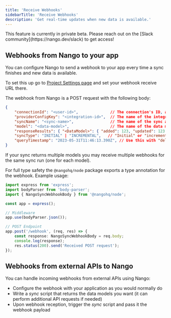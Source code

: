 ```yaml
---
title: 'Receive Webhooks'
sidebarTitle: 'Receive Webhooks'
description: 'Get real-time updates when new data is available.'
---
```


<Note>
This feature is currently in private beta. Please reach out on the [Slack community](https://nango.dev/slack) to get access!
</Note>

## Webhooks from Nango to your app[](#from-nango)

You can configure Nango to send a webhook to your app every time a sync finishes and new data is available.

To set this up go to [Project Settings page](https://app.nango.dev/project-settings) and set your webhook receive URL there.

The webhook from Nango is a POST request with the following body:

```json
{
    "connectionId": "<user-id>",              // The connection's ID, as set by you in nango.auth
    "providerConfigKey": "<integration-id>",  // The name of the integration in Nango, e.g. github
    "syncName": "<sync-name>",                // The name of the sync as defined in nango.yaml, e.g. github-tickets
    "model": "<data-model>",                  // The name of the data model, e.g. ticket
    "responseResults": { "<DataModel>": { "added": 123, "updated": 123 } }, // The number of new/updated records, per object type
    "syncType": "INITIAL" | "INCREMENTAL",   // "Initial" or "incremental" run
    "queryTimestamp": "2023-05-31T11:46:13.390Z", // Use this with "delta" in getRecords to fetch the data of this sync
}
```

If your sync returns multiple models you may receive multiple webhooks for the same sync run (one for each model).

For full type safety the `@nangohq/node` package exports a type annotation for the webhook. Example usage:

```ts
import express from 'express';
import bodyParser from 'body-parser';
import { NangoSyncWebhookBody } from '@nangohq/node';

const app = express();

// Middleware
app.use(bodyParser.json());

// POST Endpoint
app.post('/webhook', (req, res) => {
    const response: NangoSyncWebhookBody = req.body;
    console.log(response);
    res.status(200).send('Received POST request');
});
```

## Webhooks from external APIs to Nango[](#to-nango)

You can handle incoming webhooks from external APIs using Nango:
- Configure the webhook with your application as you would normally do
- Write a _sync_ script that returns the data models you want (it can perform additional API requests if needed)
- Upon webhook reception, trigger the _sync_ script and pass it the webhook payload